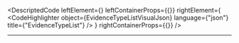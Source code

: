 
<DescriptedCode
  leftElement={<EvidenceTypeListDesc />}
  leftContainerProps={{}}
  rightElement={
    <CodeHighlighter
      object={EvidenceTypeListVisualJson}
      language={"json"}
      title={"EvidenceTypeList"}
    />
  }
  rightContainerProps={{}}
/>

---
